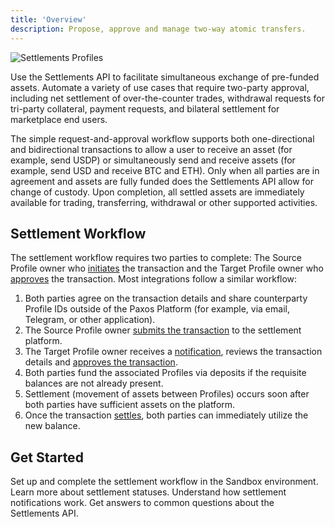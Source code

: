 ```yaml
---
title: 'Overview'
description: Propose, approve and manage two-way atomic transfers.
---
```


[create]: /api-reference/endpoints/settlement/create-transaction
[affirm]: /api-reference/endpoints/settlement/affirm-transaction
[notification]: /guides/settlements/notification
[status]: /guides/settlements/status

<Description description={frontMatter.description}/>

![Settlements Profiles](/images/settlement-profiles.png)

Use the Settlements API to facilitate simultaneous exchange of pre-funded assets.
Automate a variety of use cases that require two-party approval, including
net settlement of over-the-counter trades, withdrawal requests for tri-party collateral, payment requests, and bilateral settlement for marketplace end users.

The simple request-and-approval workflow supports both one-directional and bidirectional transactions to allow a user to receive an asset (for example, send USDP) or simultaneously send and receive assets (for example, send USD and receive BTC and ETH).
Only when all parties are in agreement and assets are fully funded does the Settlements API allow for change of custody.
Upon completion, all settled assets are immediately available for trading, transferring, withdrawal or other supported activities.

## Settlement Workflow

The settlement workflow requires two parties to complete: The Source Profile owner who [initiates][create] the transaction and the Target Profile owner who [approves][affirm] the transaction.
Most integrations follow a similar workflow:

1. Both parties agree on the transaction details and share counterparty Profile IDs outside of the Paxos Platform (for example, via email, Telegram, or other application).
1. The Source Profile owner [submits the transaction][create] to the settlement platform.
1. The Target Profile owner receives a [notification][notification], reviews the transaction details and [approves the transaction][affirm].
1. Both parties fund the associated Profiles via deposits if the requisite balances are not already present.
1. Settlement (movement of assets between Profiles) occurs soon after both parties have sufficient assets on the platform.
1. Once the transaction [settles][status], both parties can immediately utilize the new balance.

## Get Started

<CardGroup cols={2}>
  <Card title="Quickstart" href="/guides/settlements/quickstart" icon="rocket">
    Set up and complete the settlement workflow in the Sandbox environment.
  </Card>
  <Card title="Statuses" href="/guides/settlements/status" icon="list-check">
    Learn more about settlement statuses.
  </Card>
  <Card title="Notifications" href="/guides/settlements/notification" icon="bell">
    Understand how settlement notifications work.
  </Card>
    <Card title="FAQ" href="/guides/settlements/faq" icon="circle-question">
    Get answers to common questions about the Settlements API.
  </Card>
</CardGroup>
